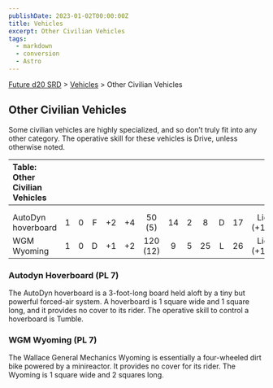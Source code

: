 ```yaml
---
publishDate: 2023-01-02T00:00:00Z
title: Vehicles
excerpt: Other Civilian Vehicles
tags:
  - markdown
  - conversion
  - Astro
---
```






[Future d20 SRD](/#futureD20) > [Vehicles](future-d20-srd-vehicles-index) > Other Civilian Vehicles




## Other Civilian Vehicles


Some civilian vehicles are highly specialized, and so don’t truly fit into any other category. The operative skill for these vehicles is Drive, unless otherwise noted.


| Table: Other Civilian Vehicles |  |  |  |  |  |  |  |  |  |  |  |  |
| :-------------------------------- | :--: | :--: | :--: | :--: | :--: | :--: | :--: | :--: | :--: | :--: | :--: | --: |
|  |  |  |  |  |  |  |  |  |  |  |  |  |
|  |  |  |  |  |  |  |  |  |  |  |  |  |
| AutoDyn hoverboard | 1 | 0 | F | +2 | +4 | 50 (5) | 14 | 2 | 8 | D | 17 | Lic (+1) |
| WGM Wyoming | 1 | 0 | D | +1 | +2 | 120 (12) | 9 | 5 | 25 | L | 26 | Lic (+1) |



### Autodyn Hoverboard (PL 7)


The AutoDyn hoverboard is a 3-foot-long board held aloft by a tiny but powerful forced-air system. A hoverboard is 1 square wide and 1 square long, and it provides no cover to its rider. The operative skill to control a hoverboard is Tumble.


### WGM Wyoming (PL 7)


The Wallace General Mechanics Wyoming is essentially a four-wheeled dirt bike powered by a minireactor. It provides no cover for its rider. The Wyoming is 1 square wide and 2 squares long.




